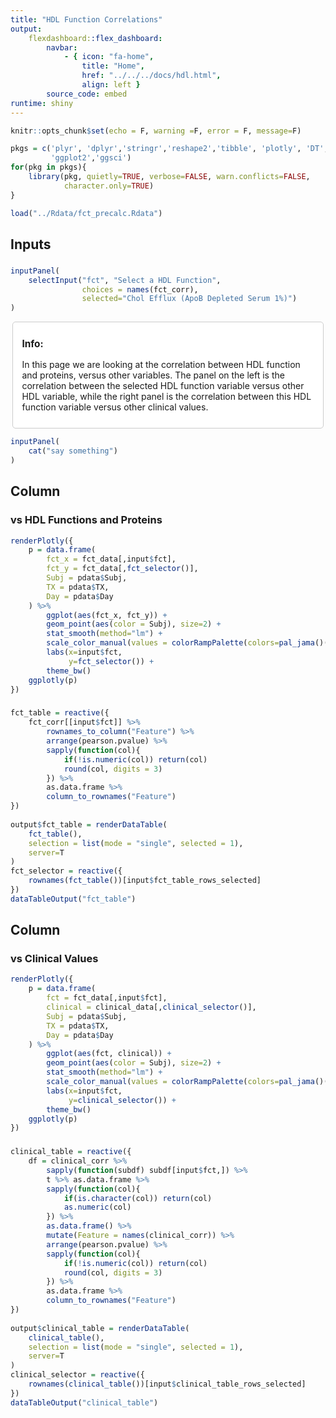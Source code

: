 ```yaml
---
title: "HDL Function Correlations"
output:
    flexdashboard::flex_dashboard:
        navbar:
            - { icon: "fa-home",
                title: "Home", 
                href: "../../../docs/hdl.html", 
                align: left }
        source_code: embed
runtime: shiny 
---
```


<style>
.datatables{
    overflow: auto;
}
.dashboard-column{
    border: 5px solid #707070;
}
.control-label{
    font-weight: bold !important;
}
.chart-title{
    color: #000000;
    text-align: center;
    font-size: 110%
}
</style>

```r
knitr::opts_chunk$set(echo = F, warning =F, error = F, message=F)
```

```r
pkgs = c('plyr', 'dplyr','stringr','reshape2','tibble', 'plotly', 'DT',
         'ggplot2','ggsci')
for(pkg in pkgs){
    library(pkg, quietly=TRUE, verbose=FALSE, warn.conflicts=FALSE, 
            character.only=TRUE)
}
```

```r
load("../Rdata/fct_precalc.Rdata")
```

Inputs {.sidebar}
----------------------------

###

```r
inputPanel(
    selectInput("fct", "Select a HDL Function",
                choices = names(fct_corr), 
                selected="Chol Efflux (ApoB Depleted Serum 1%)")
)
```

<div class="shiny-input-panel">
<div style="border: 1px solid #CCCCCC; border-radius: 5px; margin: 1% 0.5%; background-color: #FFFFFF;">
<div style="margin:5% 3%;">
<p style="font-size: 110%; font-weight: bold">
Info:
</p>
<p>
In this page we are looking at the correlation between HDL function and proteins, versus other variables. The panel on the left is the correlation between the selected HDL function variable versus other HDL variable, while the right panel is the correlation between this HDL function variable versus other clinical values.
</p>
</div>
</div>
</div>

```r
inputPanel(
    cat("say something")
)
```

Column
--------------------------

### vs HDL Functions and Proteins

```r
renderPlotly({
    p = data.frame(
        fct_x = fct_data[,input$fct],
        fct_y = fct_data[,fct_selector()],
        Subj = pdata$Subj,
        TX = pdata$TX,
        Day = pdata$Day
    ) %>%
        ggplot(aes(fct_x, fct_y)) +
        geom_point(aes(color = Subj), size=2) +
        stat_smooth(method="lm") +
        scale_color_manual(values = colorRampPalette(colors=pal_jama()(7))(20)) +
        labs(x=input$fct,
             y=fct_selector()) +
        theme_bw()
    ggplotly(p)
})
```

###

```r
fct_table = reactive({
    fct_corr[[input$fct]] %>%
        rownames_to_column("Feature") %>%
        arrange(pearson.pvalue) %>%
        sapply(function(col){
            if(!is.numeric(col)) return(col)
            round(col, digits = 3)
        }) %>%
        as.data.frame %>%
        column_to_rownames("Feature")
})
    
output$fct_table = renderDataTable(
    fct_table(), 
    selection = list(mode = "single", selected = 1),
    server=T
)
fct_selector = reactive({
    rownames(fct_table())[input$fct_table_rows_selected]
})
dataTableOutput("fct_table")
```

Column
--------------------------

### vs Clinical Values

```r
renderPlotly({
    p = data.frame(
        fct = fct_data[,input$fct],
        clinical = clinical_data[,clinical_selector()],
        Subj = pdata$Subj,
        TX = pdata$TX,
        Day = pdata$Day
    ) %>%
        ggplot(aes(fct, clinical)) +
        geom_point(aes(color = Subj), size=2) +
        stat_smooth(method="lm") +
        scale_color_manual(values = colorRampPalette(colors=pal_jama()(7))(20)) +
        labs(x=input$fct,
             y=clinical_selector()) +
        theme_bw()
    ggplotly(p)
})
```

###

```r
clinical_table = reactive({
    df = clinical_corr %>%
        sapply(function(subdf) subdf[input$fct,]) %>% 
        t %>% as.data.frame %>%
        sapply(function(col){
            if(is.character(col)) return(col)
            as.numeric(col)
        }) %>%
        as.data.frame() %>%
        mutate(Feature = names(clinical_corr)) %>%
        arrange(pearson.pvalue) %>%
        sapply(function(col){
            if(!is.numeric(col)) return(col)
            round(col, digits = 3)
        }) %>%
        as.data.frame %>%
        column_to_rownames("Feature")
})
    
output$clinical_table = renderDataTable(
    clinical_table(), 
    selection = list(mode = "single", selected = 1),
    server=T
)
clinical_selector = reactive({
    rownames(clinical_table())[input$clinical_table_rows_selected]
})
dataTableOutput("clinical_table")
```